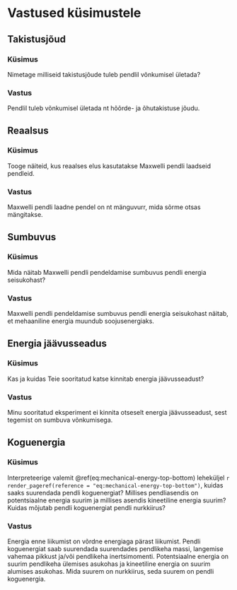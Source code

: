 # Vastused küsimustele

## Takistusjõud

### Küsimus

Nimetage milliseid takistusjõude tuleb pendlil võnkumisel ületada?

### Vastus

Pendlil tuleb võnkumisel ületada nt hõõrde- ja õhutakistuse jõudu.

## Reaalsus

### Küsimus

Tooge näiteid, kus reaalses elus kasutatakse Maxwelli pendli laadseid pendleid.

### Vastus

Maxwelli pendli laadne pendel on nt mänguvurr, mida sõrme otsas mängitakse.

## Sumbuvus

### Küsimus

Mida näitab Maxwelli pendli pendeldamise sumbuvus pendli energia seisukohast?

### Vastus

Maxwelli pendli pendeldamise sumbuvus pendli energia seisukohast näitab, et mehaaniline energia muundub soojusenergiaks.

## Energia jäävusseadus

### Küsimus

Kas ja kuidas Teie sooritatud katse kinnitab energia jäävusseadust?

### Vastus

Minu sooritatud eksperiment ei kinnita otseselt energia jäävusseadust, sest tegemist on sumbuva võnkumisega.

## Koguenergia

### Küsimus

Interpreteerige valemit \@ref(eq:mechanical-energy-top-bottom) leheküljel `r render_pageref(reference = "eq:mechanical-energy-top-bottom")`, kuidas saaks suurendada pendli koguenergiat? Millises
pendliasendis on potentsiaalne energia suurim ja millises asendis kineetiline energia suurim?
Kuidas mõjutab pendli koguenergiat pendli nurkkiirus?

### Vastus

Energia enne liikumist on võrdne energiaga pärast liikumist. Pendli koguenergiat saab suurendada suurendades pendlikeha massi, langemise vahemaa pikkust ja/või pendlikeha inertsimomenti. Potentsiaalne energia on suurim pendlikeha ülemises asukohas ja kineetiline energia on suurim alumises asukohas. Mida suurem on nurkkiirus, seda suurem on pendli koguenergia.
